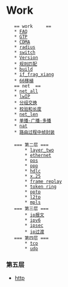= Work =
    == work 	==
	* [[FAQ]]
	* [[GTP]]
	* [[CDMA]]
	* [[radius]]
	* [[switch]]
	* [[Version]]
	* [[规则匹配]]
	* [[build]]
	* [[if_frag_xiang]]
	* [[66移植]]
    == net	==
	* [[net_all]]
	* [[lwIP]]
	* [[分组交换]]
	* [[校验和长度]]
	* [[net_len]]
	* [[单播-广播-多播]]
	* [[nat]]
	* [[路由过程中帧封装]]
 
	=== 第二层 ===
		* [[layer_two]]
		* [[ethernet]]
		* [[pos]]
		* [[ppp]]
		* [[hdlc]]
		* [[x.25]]
		* [[frame replay]]
		* [[token ring]]
		* [[pptp]]
		* [[l2tp]]
		* [[mpls]]
	=== 第三层 ===
		* [[ip报文]]
		* [[ipv6]]
		* [[ipsec]]
		* [[ip过渡]]
	=== 第四层 ===
		* [[tcp]]
		* [[udp]]
=== 第五层 ===
* [[http]]

